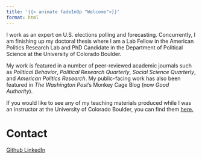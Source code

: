 ---
title: '{{< animate fadeInUp "Welcome">}}'
format: html
---

::: {.animate__animated .animate__fadeInUp}

I work as an expert on U.S. elections polling and forecasting. Concurrently, I am finishing up my doctoral thesis where I am a Lab Fellow in the American Politics Research Lab and PhD Candidate in the Department of Political Science at the University of Colorado Boulder.

My work is featured in a number of peer-reviewed academic journals such as *Political Behavior*, *Political Research Quarterly*, *Social Science Quarterly*, and *American Politics Research*. My public-facing work has also been featured in *The Washington Post*'s Monkey Cage Blog (now *Good Authority*).

If you would like to see any of my teaching materials produced while I was an instructor at the University of Colorado Boulder, you can find them [here.](./teaching/index.qmd)

# Contact

<a class="button1" href="https://github.com/damoncharlesroberts">
    <i class="fa-brands fa-github"></i> Github
</a>
<a class="button1" href="https://www.linkedin.com/in/damon-roberts-00a08a197">
    <i class="fa-brands fa-linkedin"></i> LinkedIn
</a>
:::